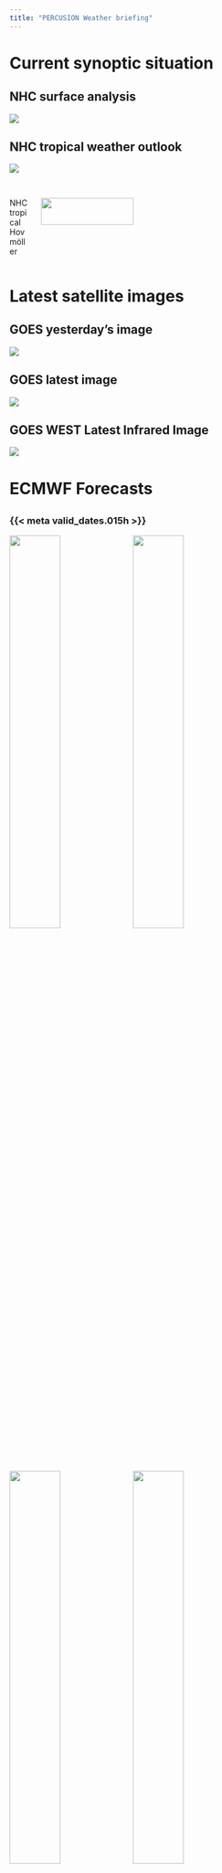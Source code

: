 ```yaml
---
title: "PERCUSION Weather briefing"
---
```


# Current synoptic situation
## NHC surface analysis
![]({{< meta plots.external_inst.nhc_surface_analysis_atlantic >}})

## NHC tropical weather outlook
![]({{< meta plots.external_inst.nhc_seven_days_outlook >}})

## 
:::: {.columns}
::: {.column width="7%"}
NHC tropical Hovmöller
:::
::: {.column width="93%"}
![]({{< meta plots.external_inst.nhc_hovmoller >}}){width="60%"}
:::
::::


# Latest satellite images
## GOES yesterday's image
![]({{< meta plots.external_inst.yesterdays_goes2go_image >}})

## GOES latest image
![]({{< meta plots.external_inst.latest_goes2go_image >}})

## GOES WEST Latest Infrared Image
![]({{< meta plots.external_inst.current_satellite_image_ir >}})

# ECMWF Forecasts

## 
### {{< meta valid_dates.015h >}}
::: {layout-nrow=2}
![]({{< meta plots.internal.iwv_itcz_edges.015h >}}){width=42%}
![]({{< meta plots.internal.sfc_winds.015h >}}){width=42%}
![]({{< meta plots.internal.cloud_top_height.015h >}}){width=42%}
![]({{< meta plots.internal.precip.015h >}}){width=42%}
:::

## 
### {{< meta valid_dates.039h >}}
::: {layout-nrow=2}
![]({{< meta plots.internal.iwv_itcz_edges.039h >}}){width=42%}
![]({{< meta plots.internal.sfc_winds.039h >}}){width=42%}
![]({{< meta plots.internal.cloud_top_height.039h >}}){width=42%}
![]({{< meta plots.internal.precip.039h >}}){width=42%}
:::

## 
### {{< meta valid_dates.063h >}}
::: {layout-nrow=2}
![]({{< meta plots.internal.iwv_itcz_edges.063h >}}){width=42%}
![]({{< meta plots.internal.sfc_winds.063h >}}){width=42%}
![]({{< meta plots.internal.cloud_top_height.063h >}}){width=42%}
![]({{< meta plots.internal.precip.063h >}}){width=42%}
:::

## 
### {{< meta valid_dates.084h >}}
::: {layout-nrow=2}
![]({{< meta plots.internal.iwv_itcz_edges.084h >}}){width=42%}
![]({{< meta plots.internal.sfc_winds.084h >}}){width=42%}
![]({{< meta plots.internal.cloud_top_height.084h >}}){width=42%}
![]({{< meta plots.internal.precip.084h >}}){width=42%}
:::

## 
### {{< meta valid_dates.108h >}}
::: {layout-nrow=2}
![]({{< meta plots.internal.iwv_itcz_edges.108h >}}){width=42%}
![]({{< meta plots.internal.sfc_winds.108h >}}){width=42%}
![]({{< meta plots.internal.cloud_top_height.108h >}}){width=42%}
![]({{< meta plots.internal.precip.108h >}}){width=42%}
:::

## 
### {{< meta valid_dates.132h >}}
::: {layout-nrow=2}
![]({{< meta plots.internal.iwv_itcz_edges.132h >}}){width=42%}
![]({{< meta plots.internal.sfc_winds.132h >}}){width=42%}
![]({{< meta plots.internal.cloud_top_height.132h >}}){width=42%}
![]({{< meta plots.internal.precip.132h >}}){width=42%}
:::

## 
### Ensemble forecasts of moist margins
::: {layout-nrow=2}
![{{< meta valid_dates.015h >}}]({{< meta plots.internal.iwv_itcz_edges_enfo.015h >}}){width=42%}
![{{< meta valid_dates.039h >}}]({{< meta plots.internal.iwv_itcz_edges_enfo.039h >}}){width=42%}
![{{< meta valid_dates.063h >}}]({{< meta plots.internal.iwv_itcz_edges_enfo.063h >}}){width=42%}
![{{< meta valid_dates.084h >}}]({{< meta plots.internal.iwv_itcz_edges_enfo.084h >}}){width=42%}
:::

## 
### Ensemble forecasts of moist margins
::: {layout-nrow=2}
![{{< meta valid_dates.015h >}}]({{< meta plots.internal.iwv_itcz_edges_enfo.108h >}}){width=42%}
![{{< meta valid_dates.015h >}}]({{< meta plots.internal.iwv_itcz_edges_enfo.132h >}}){width=42%}
:::

# Total aerosol optical depth
##
:::: {.columns}
::: {.column width="93%"}
::: {layout-nrow=2}
![{{< meta valid_dates.015h >}}]({{< meta plots.external_lead.total_aerosol.015h >}}){width=75%}

![{{< meta valid_dates.039h >}}]({{< meta plots.external_lead.total_aerosol.039h >}}){width=75%}

![{{< meta valid_dates.063h >}}]({{< meta plots.external_lead.total_aerosol.063h >}}){width=75%}

![{{< meta valid_dates.084h >}}]({{< meta plots.external_lead.total_aerosol.084h >}}){width=75%}
:::
:::
::: {.column width="7%"}
![](dust_colorbar.png){width=100%}
:::
::::


##
:::: {.columns}
::: {.column width="30%"}
### Local forecast for {{< meta location >}}
:::
::: {.column width="70%"}
![]({{< meta plots.external_inst.ifs_meteogram >}}){width="61%"}
:::
::::

## Summary
Summary of the weather briefing.


# Supporting figures

## 
### Horizontal surface wind convergence
::: {layout-nrow=2}
![{{< meta valid_dates.015h >}}]({{< meta plots.internal.sfc_convergence.015h >}}){width=42%}
![{{< meta valid_dates.039h >}}]({{< meta plots.internal.sfc_convergence.039h >}}){width=42%}
![{{< meta valid_dates.063h >}}]({{< meta plots.internal.sfc_convergence.063h >}}){width=42%}
![{{< meta valid_dates.084h >}}]({{< meta plots.internal.sfc_convergence.084h >}}){width=42%}
:::

## 
### Probabilistic precipitation forecast
::: {layout-nrow=2}
![{{< meta valid_dates.015h >}}]({{< meta plots.internal.precip_enfo.015h >}}){width=42%}
![{{< meta valid_dates.039h >}}]({{< meta plots.internal.precip_enfo.039h >}}){width=42%}
![{{< meta valid_dates.063h >}}]({{< meta plots.internal.precip_enfo.063h >}}){width=42%}
![{{< meta valid_dates.084h >}}]({{< meta plots.internal.precip_enfo.084h >}}){width=42%}
:::

## 
### Horizontal sfc. wind conv. & Prob. precip. forecast
::: {layout-nrow=2}
![{{< meta valid_dates.108h >}}]({{< meta plots.internal.sfc_convergence.108h >}}){width=42%}
![{{< meta valid_dates.132h >}}]({{< meta plots.internal.sfc_convergence.132h >}}){width=42%}
![{{< meta valid_dates.108h >}}]({{< meta plots.internal.precip_enfo.108h >}}){width=42%}
![{{< meta valid_dates.132h >}}]({{< meta plots.internal.precip_enfo.132h >}}){width=42%}
:::